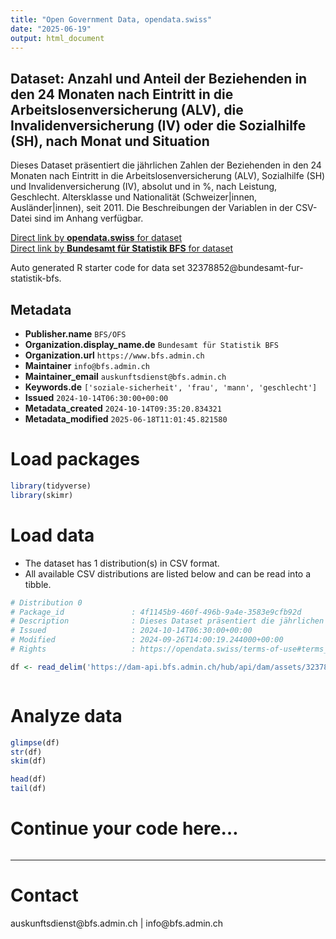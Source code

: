 ```yaml
---
title: "Open Government Data, opendata.swiss"
date: "2025-06-19"
output: html_document
---
```


## Dataset: Anzahl und Anteil der Beziehenden in den 24 Monaten nach Eintritt in die Arbeitslosenversicherung (ALV), die Invalidenversicherung (IV) oder die Sozialhilfe (SH), nach Monat und Situation

Dieses Dataset präsentiert die jährlichen Zahlen der Beziehenden in den 24 Monaten nach Eintritt in die Arbeitslosenversicherung (ALV), Sozialhilfe (SH) und Invalidenversicherung (IV), absolut und in %, nach Leistung, Geschlecht. Altersklasse und Nationalität (Schweizer|innen, Ausländer|innen), seit 2011. Die Beschreibungen der Variablen in der CSV-Datei sind im Anhang verfügbar.

[Direct link by **opendata.swiss** for dataset](https://opendata.swiss/de/dataset/anzahl-und-anteil-der-beziehenden-in-den-24-monaten-nach-eintritt-in-die-arbeitslosenversicheru1)<br>
[Direct link by **Bundesamt für Statistik BFS** for dataset](https://www.bfs.admin.ch/asset/de/ts-x-13.06.02.16)

Auto generated R starter code for data set 32378852@bundesamt-fur-statistik-bfs.

## Metadata

- **Publisher.name** `BFS/OFS`
- **Organization.display_name.de** `Bundesamt für Statistik BFS`
- **Organization.url** `https://www.bfs.admin.ch`
- **Maintainer** `info@bfs.admin.ch`
- **Maintainer_email** `auskunftsdienst@bfs.admin.ch`
- **Keywords.de** `['soziale-sicherheit', 'frau', 'mann', 'geschlecht']`
- **Issued** `2024-10-14T06:30:00+00:00`
- **Metadata_created** `2024-10-14T09:35:20.834321`
- **Metadata_modified** `2025-06-18T11:01:45.821580`


# Load packages

```r

library(tidyverse)
library(skimr)

```

# Load data

-   The dataset has 1 distribution(s) in CSV format.
-   All available CSV distributions are listed below and can be read into a tibble.

```r

# Distribution 0
# Package_id               : 4f1145b9-460f-496b-9a4e-3583e9cfb92d
# Description              : Dieses Dataset präsentiert die jährlichen Zahlen der Beziehenden in den 24 Monaten nach Eintritt in die Arbeitslosenversicherung (ALV), Sozialhilfe (SH) und Invalidenversicherung (IV), absolut und in %, nach Leistung, Geschlecht. Altersklasse und Nationalität (Schweizer\innen, Ausländer\innen), seit 2011. Die Beschreibungen der Variablen in der CSV-Datei sind im Anhang verfügbar.
# Issued                   : 2024-10-14T06:30:00+00:00
# Modified                 : 2024-09-26T14:00:19.244000+00:00
# Rights                   : https://opendata.swiss/terms-of-use#terms_by_ask

df <- read_delim('https://dam-api.bfs.admin.ch/hub/api/dam/assets/32378864/master')



```

# Analyze data

```r

glimpse(df)
str(df)
skim(df)

head(df)
tail(df)

```

# Continue your code here...

```r

```

------------------------------------------------------------------------

# Contact

auskunftsdienst@bfs.admin.ch | info@bfs.admin.ch
